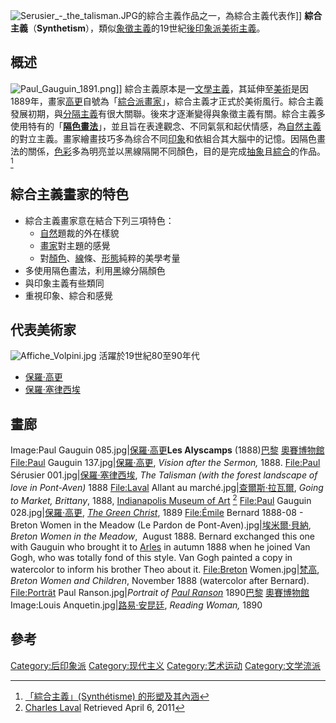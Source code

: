 [[File:Serusier_-_the_talisman.JPG|thumb]]的綜合主義作品之一，為綜合主義代表作]]
'''綜合主義'''（'''Synthetism'''），類似[[象徵主義|象徵主義]]的19世紀[[後印象派|後印象派]][[美術主義|美術主義]]。

==概述==
[[File:Paul_Gauguin_1891.png|thumb]]]]
綜合主義原本是一[[文學|文學]][[主義|主義]]，其延伸至[[美術|美術]]是因1889年，畫家[[保羅·高更|高更]]自號為「[[綜合派畫家|綜合派畫家]]」，綜合主義才正式於美術風行。綜合主義發展初期，與[[分隔主義|分隔主義]]有很大關聯。後來才逐漸變得與象徵主義有關。綜合主義多使用特有的「'''[[隔色畫法|隔色畫法]]'''」，並且旨在表達觀念、不同氣氛和起伏情感，為[[自然主義|自然主義]]的對立主義。畫家繪畫技巧多為综合不同[[印象|印象]]和依組合其大腦中的记憶。因隔色畫法的關係，[[色彩|色彩]]多為明亮並以黑線隔開不同顏色，目的是完成[[抽象|抽象]]且[[綜合|綜合]]的作品。<ref>[http://www.ncu.edu.tw/~art/news/paper/art_x/a12.pdf 「綜合主義」(Synthétisme) 的形塑及其內涵]{{dead link|date=2018年4月 |bot=InternetArchiveBot |fix-attempted=yes }}</ref>

==綜合主義畫家的特色==
*綜合主義畫家意在結合下列三項特色：
**[[自然|自然]]題裁的外在樣貌
**[[畫家|畫家]]對主題的感覺
**對[[顏色|顏色]]、[[線|線]]條、[[形態|形態]]純粹的美學考量
*多使用隔色畫法，利用[[黑|黑]]線分隔顏色
*與印象主義有些類同
*重視印象、綜合和感覺

==代表美術家==
[[File:Affiche_Volpini.jpg|thumb]]
活躍於19世紀80至90年代

*[[保羅·高更|保羅·高更]]
*[[保羅·塞律西埃|保羅·塞律西埃]]

==畫廊==
<gallery widths="200px" heights="200px" perrow="3">
Image:Paul Gauguin 085.jpg|[[保羅·高更|保羅·高更]]'''Les Alyscamps''' (1888)[[巴黎|巴黎]] [[奧賽博物館|奧賽博物館]]
File:Paul Gauguin 137.jpg|[[保羅·高更|保羅·高更]], ''Vision after the Sermon,'' 1888.
File:Paul Sérusier 001.jpg|[[保羅·塞律西埃|保羅·塞律西埃]], ''The Talisman (with the forest landscape of love in Pont-Aven)'' 1888
File:Laval Allant au marché.jpg|[[查爾斯·拉瓦爾|查爾斯·拉瓦爾]], ''Going to Market, Brittany'', 1888, [[Indianapolis_Museum_of_Art|Indianapolis Museum of Art]] <ref>[http://www.imamuseum.org/art/collections/artwork/going-market-brittany-laval-charles Charles Laval] {{Wayback|url=http://www.imamuseum.org/art/collections/artwork/going-market-brittany-laval-charles |date=20120324121440 }} Retrieved April 6, 2011</ref>
File:Paul Gauguin 028.jpg|[[保羅·高更|保羅·高更]], ''[[The_Green_Christ|The Green Christ]]'', 1889
File:Émile Bernard 1888-08 - Breton Women in the Meadow (Le Pardon de Pont-Aven).jpg|[[埃米爾·貝納|埃米爾·貝納]], ''Breton Women in the Meadow'',  August 1888. Bernard exchanged this one with Gauguin who brought it to [[Arles|Arles]] in autumn 1888 when he joined Van Gogh, who was totally fond of this style. Van Gogh painted a copy in watercolor to inform his brother Theo about it.
File:Breton Women.jpg|[[梵高|梵高]], ''Breton Women and Children'', November 1888 (watercolor after Bernard).
File:Porträt Paul Ranson.jpg|''Portrait of [[Paul_Ranson|Paul Ranson]]'' 1890[[巴黎|巴黎]] [[奧賽博物館|奧賽博物館]]
Image:Louis Anquetin.jpg|[[路易·安昆廷|路易·安昆廷]], ''Reading Woman,'' 1890
</gallery>

==參考==
{{reflist}}

{{西方艺术运动}}
{{后印象派}}
{{Authority control}}
[[Category:后印象派|Category:后印象派]]
[[Category:现代主义|Category:现代主义]]
[[Category:艺术运动|Category:艺术运动]]
[[Category:文学流派|Category:文学流派]]